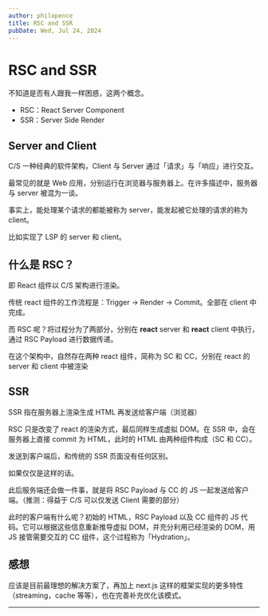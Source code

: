 ```yaml
---
author: philopence
title: RSC and SSR
pubDate: Wed, Jul 24, 2024
---
```


# RSC and SSR

不知道是否有人跟我一样困惑，这两个概念。

- RSC：React Server Component
- SSR：Server Side Render

## Server and Client

C/S 一种经典的软件架构，Client 与 Server 通过「请求」与「响应」进行交互。

最常见的就是 Web 应用，分别运行在浏览器与服务器上。在许多描述中，服务器与 server 被混为一谈。

事实上，能处理某个请求的都能被称为 server，能发起被它处理的请求的称为 client。

比如实现了 LSP 的 server 和 client。

## 什么是 RSC？

即 React 组件以 C/S 架构进行渲染。

传统 react 组件的工作流程是：Trigger &rarr; Render &rarr; Commit。全部在 client 中完成。

而 RSC 呢？将过程分为了两部分，分别在 **react** server 和 **react** client 中执行，通过 RSC Payload 进行数据传递。

在这个架构中，自然存在两种 react 组件，简称为 SC 和 CC，分别在 react 的 server 和 client 中被渲染

## SSR

SSR 指在服务器上渲染生成 HTML 再发送给客户端（浏览器）

RSC 只是改变了 react 的渲染方式，最后同样生成虚拟 DOM。在 SSR 中，会在服务器上直接 commit 为 HTML，此时的 HTML 由两种组件构成（SC 和 CC）。

发送到客户端后，和传统的 SSR 页面没有任何区别。

如果仅仅是这样的话。

此后服务端还会做一件事，就是将 RSC Payload 与 CC 的 JS 一起发送给客户端。（推测：得益于 C/S 可以仅发送 Client 需要的部分）

此时的客户端有什么呢？初始的 HTML，RSC Payload 以及 CC 组件的 JS 代码。它可以根据这些信息重新推导虚拟 DOM，并充分利用已经渲染的 DOM，用 JS 接管需要交互的 CC 组件，这个过程称为「Hydration」。

## 感想

应该是目前最理想的解决方案了，再加上 next.js 这样的框架实现的更多特性（streaming，cache 等等），也在完善补充优化该模式。

---
